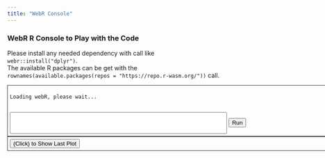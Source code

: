 ```yaml
---
title: "WebR Console"
---
```


### WebR R Console to Play with the Code

Please install any needed dependency with call like `webr::install("dplyr")`.  
The available R packages can be get with the `rownames(available.packages(repos = "https://repo.r-wasm.org/"))` call.  

```{=html}
<div style="border: solid #333 1px; padding: 5px; width: 1008px;">
  <pre id="loading"><code>Loading webR, please wait...</code></pre>
  <pre id="container" style="max-height: 600px"><code id="out"></code></pre>
  <div class="input-group mb-3">
    <span class="input-group-text" id="prompt"></span>
    <input spellcheck="false" autocomplete="off" id="input" type="text" style="width:500px;height:50px;">
    <button type="button" class="btn btn-secondary" onclick="globalThis.sendInput()" id="run">Run</button>
  </div>
</div>
<div id="container" style="border: solid #333 1px; padding: 5px; width: 1008px;">
  <button type="button" class="collapsible-item">(Click) to Show Last Plot</button>
  <div class="content-item">
    <canvas id="myCanvas" width="1008px" height="1008px"></canvas>
  </div>
</div>

<script type="module">
  import { Console } from 'https://webr.r-wasm.org/v0.1.1/webr.mjs';
  const webRConsole = new Console({
    stdout: line => {
      document.getElementById('out').append(line + '\n');
    },
    stderr: line => document.getElementById('out').append(line + '\n'),
    prompt: p => {
      const pre = document.getElementById('container');
      pre.scrollTop = pre.scrollHeight; 
      document.getElementById('prompt').innerText = p;
    },
    canvasExec: line => {
    console.log(line);
      var canvas = document.getElementById("myCanvas");
      console.log(`canvas.getContext('2d').${line}`);
      eval(`canvas.getContext('2d').${line}`);
    }
  }, {channelType: 0, REnv: {
        R_HOME: '/usr/lib/R',
        R_ENABLE_JIT: '0',
        R_DEFAULT_DEVICE: 'canvas',
      }});
  
  webRConsole.run();
  
  webRConsole.webR.init()
  .then(() => document.getElementById('loading').remove())
  .then(() => {
    document.getElementById('out').append("> " + "# Available to install R packages \n");
    let rcode_str = "rownames(available.packages(repos = 'https://repo.r-wasm.org/'))\n";
    document.getElementById('out').append("> " + rcode_str);
    webRConsole.stdin(rcode_str);
  })
  .then(() => {
    setTimeout(() => {
      document.getElementById('out').append("> " + "# Installation with call like \n");
      document.getElementById('out').append("> " + "# webr::install('ggplot2')\n");
    }, 1000)
  })
  .then(() => {
    setTimeout(() => {
      let rcode_str = "hist(rnorm(10)) \n";
      document.getElementById('out').append("> " + rcode_str);
      webRConsole.stdin(rcode_str);
    }, 1000)
  });

  let input = document.getElementById('input');
  globalThis.sendInput = () => {
    webRConsole.stdin(input.value);
    document.getElementById('out').append(
      document.getElementById('prompt').innerText + ' ' + input.value + '\n'
    );
    input.value = "";
  }
  input.addEventListener(
    "keydown",
    (evt) => {if(evt.keyCode === 13) globalThis.sendInput()}
  );
</script>

<script>
  var coll = document.getElementsByClassName("collapsible-item");
  var i;

  for (i = 0; i < coll.length; i++) {
    coll[i].addEventListener("click", function() {
      this.classList.toggle("active-item");
      var content = this.nextElementSibling;
      if (content.style.display === "block") {
        content.style.display = "none";
      } else {
        content.style.display = "block";
      }
    });
  }
</script>
```